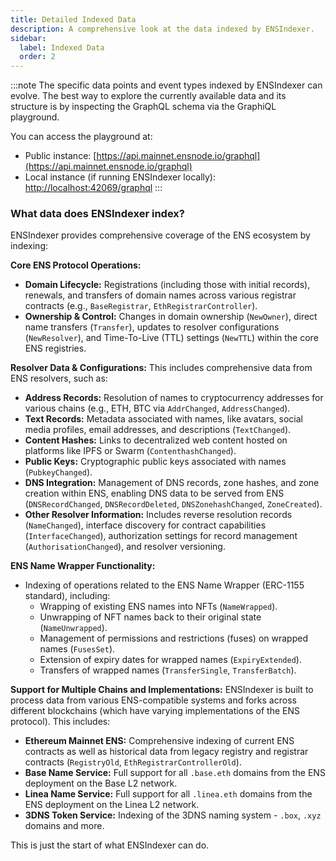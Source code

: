 ```yaml
---
title: Detailed Indexed Data
description: A comprehensive look at the data indexed by ENSIndexer.
sidebar:
  label: Indexed Data
  order: 2
---
```


:::note
The specific data points and event types indexed by ENSIndexer can evolve. The best way to explore the currently available data and its structure is by inspecting the GraphQL schema via the GraphiQL playground.

You can access the playground at:
- Public instance: [https://api.mainnet.ensnode.io/graphql](https://api.mainnet.ensnode.io/graphql)
- Local instance (if running ENSIndexer locally): [http://localhost:42069/graphql](http://localhost:42069/graphql)
:::

### What data does ENSIndexer index?

ENSIndexer provides comprehensive coverage of the ENS ecosystem by indexing:

**Core ENS Protocol Operations:**
*   **Domain Lifecycle:** Registrations (including those with initial records), renewals, and transfers of domain names across various registrar contracts (e.g., `BaseRegistrar`, `EthRegistrarController`).
*   **Ownership & Control:** Changes in domain ownership (`NewOwner`), direct name transfers (`Transfer`), updates to resolver configurations (`NewResolver`), and Time-To-Live (TTL) settings (`NewTTL`) within the core ENS registries.

**Resolver Data & Configurations:** This includes comprehensive data from ENS resolvers, such as:
*   **Address Records:** Resolution of names to cryptocurrency addresses for various chains (e.g., ETH, BTC via `AddrChanged`, `AddressChanged`).
*   **Text Records:** Metadata associated with names, like avatars, social media profiles, email addresses, and descriptions (`TextChanged`).
*   **Content Hashes:** Links to decentralized web content hosted on platforms like IPFS or Swarm (`ContenthashChanged`).
*   **Public Keys:** Cryptographic public keys associated with names (`PubkeyChanged`).
*   **DNS Integration:** Management of DNS records, zone hashes, and zone creation within ENS, enabling DNS data to be served from ENS (`DNSRecordChanged`, `DNSRecordDeleted`, `DNSZonehashChanged`, `ZoneCreated`).
*   **Other Resolver Information:** Includes reverse resolution records (`NameChanged`), interface discovery for contract capabilities (`InterfaceChanged`), authorization settings for record management (`AuthorisationChanged`), and resolver versioning.

**ENS Name Wrapper Functionality:**
*   Indexing of operations related to the ENS Name Wrapper (ERC-1155 standard), including:
    *   Wrapping of existing ENS names into NFTs (`NameWrapped`).
    *   Unwrapping of NFT names back to their original state (`NameUnwrapped`).
    *   Management of permissions and restrictions (fuses) on wrapped names (`FusesSet`).
    *   Extension of expiry dates for wrapped names (`ExpiryExtended`).
    *   Transfers of wrapped names (`TransferSingle`, `TransferBatch`).

**Support for Multiple Chains and Implementations:**
ENSIndexer is built to process data from various ENS-compatible systems and forks across different blockchains (which have varying implementations of the ENS protocol). This includes:
*   **Ethereum Mainnet ENS:** Comprehensive indexing of current ENS contracts as well as historical data from legacy registry and registrar contracts (`RegistryOld`, `EthRegistrarControllerOld`).
*   **Base Name Service:** Full support for all `.base.eth` domains from the ENS deployment on the Base L2 network.
*   **Linea Name Service:** Full support for all `.linea.eth` domains from the ENS deployment on the Linea L2 network.
*   **3DNS Token Service:** Indexing of the 3DNS naming system - `.box`, `.xyz` domains and more.

This is just the start of what ENSIndexer can do.
